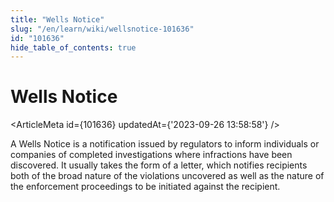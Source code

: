 ```yaml
---
title: "Wells Notice"
slug: "/en/learn/wiki/wellsnotice-101636"
id: "101636"
hide_table_of_contents: true
---
```



# Wells Notice

<ArticleMeta id={101636} updatedAt={'2023-09-26 13:58:58'} />
<div className='border-solid border-b border-t-0 my-4 border-[var(--ifm-color-gray-300)]' />

A Wells Notice is a notification issued by regulators to inform individuals or companies of completed investigations where infractions have been discovered. It usually takes the form of a letter, which notifies recipients both of the broad nature of the violations uncovered as well as the nature of the enforcement proceedings to be initiated against the recipient.
